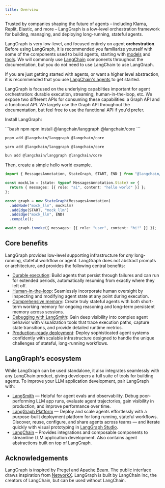 ```yaml
---
title: Overview
---
```



<AlphaCallout />

Trusted by companies shaping the future of agents – including Klarna, Replit, Elastic, and more – LangGraph is a low-level orchestration framework for building, managing, and deploying long-running, stateful agents.

LangGraph is very low-level, and focused entirely on agent **orchestration**. Before using LangGraph, it is recommended you familiarize yourself with some of the components used to build agents, starting with [models](/langchain/models) and [tools](/langchain/tools). We will commonly use [LangChain](/langchain/overview) components throughout the documentation, but you do not need to use LangChain to use LangGraph.

If you are just getting started with agents, or want a higher level abstraction, it is recommended that you use [LangChain's agents](/langchain/agents) to get started.

LangGraph is focused on the underlying capabilties important for agent orchestration: durable execution, streaming, human-in-the-loop, etc. We expose two different APIs for consuming these capabilities: a Graph API and a functional API. We largely use the Graph API throughout the documentation, but feel free to use the functional API if you'd prefer.

Install LangGraph:



<CodeGroup>
```bash npm
npm install @langchain/langgraph @langchain/core
```

```bash pnpm
pnpm add @langchain/langgraph @langchain/core
```

```bash yarn
yarn add @langchain/langgraph @langchain/core
```

```bash bun
bun add @langchain/langgraph @langchain/core
```
</CodeGroup>


Then, create a simple hello world example.



```typescript
import { MessagesAnnotation, StateGraph, START, END } from "@langchain/langgraph";

const mockLlm = (state: typeof MessagesAnnotation.State) => {
  return { messages: [{ role: "ai", content: "hello world" }] };
};

const graph = new StateGraph(MessagesAnnotation)
  .addNode("mock_llm", mockLlm)
  .addEdge(START, "mock_llm")
  .addEdge("mock_llm", END)
  .compile();

await graph.invoke({ messages: [{ role: "user", content: "hi!" }] });
```


## Core benefits

LangGraph provides low-level supporting infrastructure for *any* long-running, stateful workflow or agent. LangGraph does not abstract prompts or architecture, and provides the following central benefits:

* [Durable execution](/oss/javascript/langgraph/durable-execution): Build agents that persist through failures and can run for extended periods, automatically resuming from exactly where they left off.
* [Human-in-the-loop](/oss/javascript/langgraph/human-in-the-loop): Seamlessly incorporate human oversight by inspecting and modifying agent state at any point during execution.
* [Comprehensive memory](/oss/javascript/langgraph/memory): Create truly stateful agents with both short-term working memory for ongoing reasoning and long-term persistent memory across sessions.
* [Debugging with LangSmith](http://www.langchain.com/langsmith): Gain deep visibility into complex agent behavior with visualization tools that trace execution paths, capture state transitions, and provide detailed runtime metrics.
* [Production-ready deployment](/langgraph-platform/deployment-options): Deploy sophisticated agent systems confidently with scalable infrastructure designed to handle the unique challenges of stateful, long-running workflows.

## LangGraph’s ecosystem

While LangGraph can be used standalone, it also integrates seamlessly with any LangChain product, giving developers a full suite of tools for building agents. To improve your LLM application development, pair LangGraph with:

* [LangSmith](http://www.langchain.com/langsmith) — Helpful for agent evals and observability. Debug poor-performing LLM app runs, evaluate agent trajectories, gain visibility in production, and improve performance over time.
* [LangGraph Platform](/langgraph-platform) — Deploy and scale agents effortlessly with a purpose-built deployment platform for long running, stateful workflows. Discover, reuse, configure, and share agents across teams — and iterate quickly with visual prototyping in [LangGraph Studio](/langgraph-platform/langgraph-studio).
* [LangChain](https://python.langchain.com/docs/introduction/) – Provides integrations and composable components to streamline LLM application development. Also contains agent abstractions built on top of LangGraph.

## Acknowledgements

LangGraph is inspired by [Pregel](https://research.google/pubs/pub37252/) and [Apache Beam](https://beam.apache.org/). The public interface draws inspiration from [NetworkX](https://networkx.org/documentation/latest/). LangGraph is built by LangChain Inc, the creators of LangChain, but can be used without LangChain.
